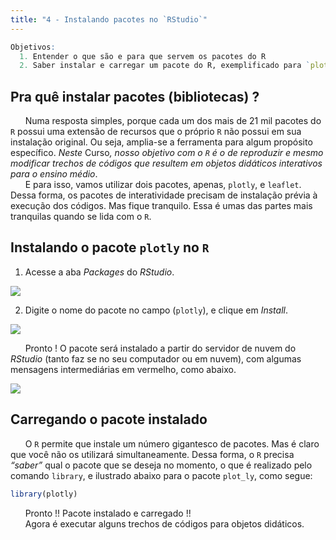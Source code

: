 ```yaml
---
title: "4 - Instalando pacotes no `RStudio`"
---
```


```r
Objetivos:
  1. Entender o que são e para que servem os pacotes do R
  2. Saber instalar e carregar um pacote do R, exemplificado para `plotly`
```



## Pra quê instalar pacotes (bibliotecas) ?

|       Numa resposta simples, porque cada um dos mais de 21 mil pacotes do `R` possui uma extensão de recursos que o próprio `R` não possui em sua instalação original. Ou seja, amplia-se a ferramenta para algum propósito específico. *Neste *Curso*, nosso objetivo com o `R` é o de reproduzir e mesmo modificar trechos de códigos que resultem em objetos didáticos interativos para o ensino médio*. 

|       E para isso, vamos utilizar dois pacotes, apenas, `plotly`, e `leaflet`. Dessa forma, os pacotes de interatividade precisam de instalação prévia à execução dos códigos. Mas fique tranquilo. Essa é umas das partes mais tranquilas quando se lida com o `R`.


## Instalando o pacote `plotly` no `R` 


1.  Acesse a aba *Packages* do *RStudio*.

![](pacotes.rstudio.png)


2.  Digite o nome do pacote no campo (`plotly`), e clique em *Install*.

![](pacotes.plotly.png)

|       Pronto ! O pacote será instalado a partir do servidor de nuvem do *RStudio* (tanto faz se no seu computador ou em nuvem), com algumas mensagens intermediárias em vermelho, como abaixo.

![](pacotes.msg.png)

## Carregando o pacote instalado

|       O `R` permite que instale um número gigantesco de pacotes. Mas é claro que você não os utilizará simultaneamente. Dessa forma, o `R` precisa *"saber"* qual o pacote que se deseja no momento, o que é realizado pelo comando `library`, e ilustrado abaixo para o pacote `plot_ly`, como segue:

```r
library(plotly)
```

|       Pronto !! Pacote instalado e carregado !! 
|       Agora é executar alguns trechos de códigos para objetos didáticos.
